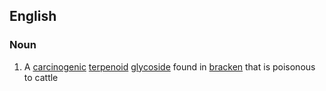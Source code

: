 ==English==

===Noun===
{{en-noun|~}}

# {{lb|en|organic compound}} A [[carcinogenic]] [[terpenoid]] [[glycoside]] found in [[bracken]] that is poisonous to cattle